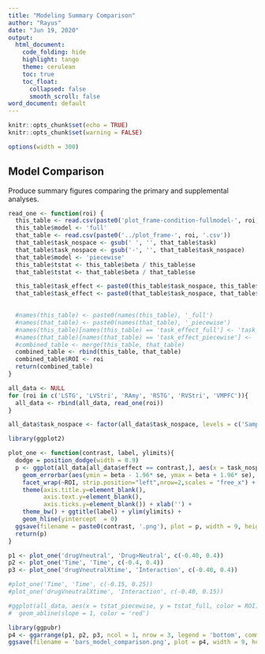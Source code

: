 ---
title: "Modeling Summary Comparison"
author: "Rayus"
date: "Jun 19, 2020"
output: 
  html_document:
    code_folding: hide
    highlight: tango
    theme: cerulean
    toc: true
    toc_float:
      collapsed: false
      smooth_scroll: false
word_document: default
---

```{r setup, include=FALSE}
knitr::opts_chunk$set(echo = TRUE)
knitr::opts_chunk$set(warning = FALSE)
```

```{r set-options, echo=FALSE, cache=FALSE}
options(width = 300)
```

## Model Comparison

Produce summary figures comparing the primary and supplemental analyses.



```{r}


read_one <- function(roi) {
  this_table <- read.csv(paste0('plot_frame-condition-fullmodel-', roi, '.csv'))
  this_table$model <- 'full'
  that_table <- read.csv(paste0('../plot_frame-', roi, '.csv'))
  that_table$task_nospace <- gsub(' ', '', that_table$task)
  that_table$task_nospace <- gsub('-', '', that_table$task_nospace)
  that_table$model <- 'piecewise'
  this_table$tstat <- this_table$beta / this_table$se
  that_table$tstat <- that_table$beta / that_table$se

  this_table$task_effect <- paste0(this_table$task_nospace, this_table$effect)
  that_table$task_effect <- paste0(that_table$task_nospace, that_table$effect)
  

  #names(this_table) <- paste0(names(this_table), '_full')
  #names(that_table) <- paste0(names(that_table), '_piecewise')
  #names(this_table)[names(this_table) == 'task_effect_full'] <- 'task_nospace'
  #names(that_table)[names(that_table) == 'task_effect_piecewise'] <- 'task_nospace'
  #combined_table <- merge(this_table, that_table)
  combined_table <- rbind(this_table, that_table)
  combined_table$ROI <- roi
  return(combined_table)
}

all_data <- NULL
for (roi in c('LSTG', 'LVStri', 'RAmy', 'RSTG', 'RVStri', 'VMPFC')){
  all_data <- rbind(all_data, read_one(roi))
}

all_data$task_nospace <- factor(all_data$task_nospace, levels = c('Sample2Retest', 'ReplicationSample2', 'ReplicationSample1','DiscoverySample'))

library(ggplot2)

plot_one <- function(contrast, label, ylimits){
  dodge = position_dodge(width = 0.9)
  p <- ggplot(all_data[all_data$effect == contrast,], aes(x = task_nospace, y = beta, color = model, fill = model)) + geom_bar(stat = 'identity', position = 'dodge') +
    geom_errorbar(aes(ymin = beta - 1.96* se, ymax = beta + 1.96* se), position = dodge, width = 0.25, color = 'black') + 
    facet_wrap(~ROI, strip.position="left",nrow=2,scales = "free_x") + coord_flip() +
    theme(axis.title.y=element_blank(),
          axis.text.y=element_blank(),
          axis.ticks.y=element_blank()) + xlab('') +
    theme_bw() + ggtitle(label) + ylim(ylimits) + 
    geom_hline(yintercept  = 0)
  ggsave(filename = paste0(contrast, '.png'), plot = p, width = 9, height = 3)
  return(p)
}

p1 <- plot_one('drugVneutral', 'Drug>Neutral', c(-0.40, 0.4))
p2 <- plot_one('Time', 'Time', c(-0.4, 0.4))
p3 <- plot_one('drugVneutralXtime', 'Interaction', c(-0.40, 0.4))

#plot_one('Time', 'Time', c(-0.15, 0.25))
#plot_one('drugVneutralXtime', 'Interaction', c(-0.40, 0.15))

#ggplot(all_data, aes(x = tstat_piecewise, y = tstat_full, color = ROI)) + geom_point(aes(shape = effect_full)) +
#  geom_abline(slope = 1, color = 'red')

library(ggpubr)
p4 <- ggarrange(p1, p2, p3, ncol = 1, nrow = 3, legend = 'bottom', common.legend = TRUE)
ggsave(filename = 'bars_model_comparison.png', plot = p4, width = 9, height = 9)

```




















